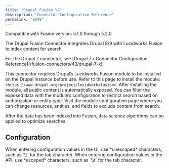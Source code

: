 ```yaml
---
title: "Drupal Fusion V2"
description: "Connector Configuration Reference"
permalink: "8848"
---
```


Compatible with Fusion version: 5.1.0 through 5.2.0

The Drupal Fusion Connector integrates Drupal 8/9 with Lucidworks Fusion to index content for search.

<Note>
For the Drupal 7 connector, see [Drupal 7.x Connector Configuration Reference](/fusion-connectors/43/drupal-7-x).
</Note>



This connector requires Drupal’s Lucidworks Fusion module to be installed on the Drupal instance before use. Refer to this page to install the module: `<https://www.drupal.org/project/lucidworksfusion>`. After installing the module, all public content is automatically exposed. You can filter the exposed data with the module’s configuration to restrict search based on authorization or entity type. Visit the module configuration page where you can change resources, entities, and fields to exclude content from search.

After the data has been indexed into Fusion, data science algorithms can be applied to optimize searches.

## Configuration

<Tip>
When entering configuration values in the UI, use *unescaped* characters, such as `\t` for the tab character. When entering configuration values in the API, use *escaped* characters, such as `\\t` for the tab character.
</Tip>




<SchemaParamFields schema={schema}/>

